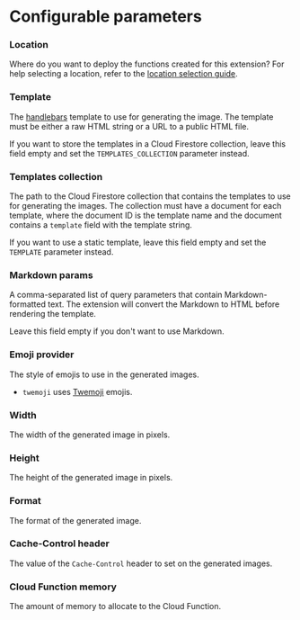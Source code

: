 # Configurable parameters

### Location

Where do you want to deploy the functions created for this extension? For help selecting a location, refer to the [location selection guide](https://firebase.google.com/docs/functions/locations).

### Template

The [handlebars](https://handlebarsjs.com/) template to use for generating the image. The template must be either a raw HTML string or a URL to a public HTML file.

If you want to store the templates in a Cloud Firestore collection, leave this field empty and set the `TEMPLATES_COLLECTION` parameter instead.

### Templates collection

The path to the Cloud Firestore collection that contains the templates to use for generating the images. The collection must have a document for each template, where the document ID is the template name and the document contains a `template` field with the template string.

If you want to use a static template, leave this field empty and set the `TEMPLATE` parameter instead.

### Markdown params

A comma-separated list of query parameters that contain Markdown-formatted text. The extension will convert the Markdown to HTML before rendering the template.

Leave this field empty if you don't want to use Markdown.

### Emoji provider

The style of emojis to use in the generated images.

- `twemoji` uses [Twemoji](https://twemoji.twitter.com/) emojis.

### Width

The width of the generated image in pixels.

### Height

The height of the generated image in pixels.

### Format

The format of the generated image.

### Cache-Control header

The value of the `Cache-Control` header to set on the generated images.

### Cloud Function memory

The amount of memory to allocate to the Cloud Function.
